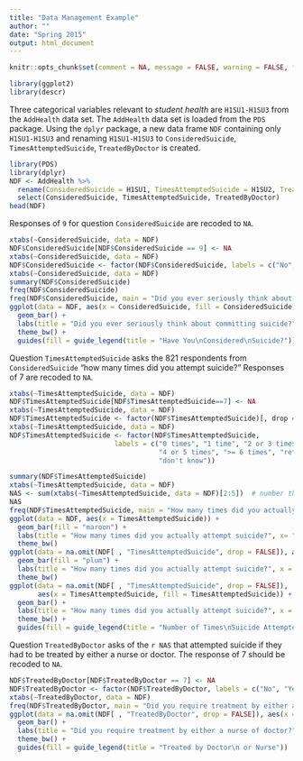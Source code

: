 ```yaml
---
title: "Data Management Example"
author: ""
date: "Spring 2015"
output: html_document
---
```


```r
knitr::opts_chunk$set(comment = NA, message = FALSE, warning = FALSE, fig.align = "center")

library(ggplot2)
library(descr)

```

Three categorical variables relevant to *student health* are `H1SU1-H1SU3` from the `AddHealth` data set.  The `AddHealth` data set is loaded from the `PDS` package.  Using the `dplyr` package, a new data frame `NDF` containing only `H1SU1-H1SU3` and renaming `H1SU1-H1SU3` to `ConsideredSuicide`, `TimesAttemptedSuicide`, `TreatedByDoctor` is created.


```r
library(PDS)
library(dplyr)
NDF <- AddHealth %>%
  rename(ConsideredSuicide = H1SU1, TimesAttemptedSuicide = H1SU2, TreatedByDoctor = H1SU3) %>%
  select(ConsideredSuicide, TimesAttemptedSuicide, TreatedByDoctor)
head(NDF)
```

Responses of `9` for question `ConsideredSuicide` are recoded to `NA`. 

```r
xtabs(~ConsideredSuicide, data = NDF)
NDF$ConsideredSuicide[NDF$ConsideredSuicide == 9] <- NA
xtabs(~ConsideredSuicide, data = NDF)
NDF$ConsideredSuicide <- factor(NDF$ConsideredSuicide, labels = c("No", "Yes", "Refused", "Don't Know"))[, drop = TRUE]
xtabs(~ConsideredSuicide, data = NDF)
summary(NDF$ConsideredSuicide)
freq(NDF$ConsideredSuicide)
freq(NDF$ConsideredSuicide, main = "Did you ever seriously think about committing suicide?")
ggplot(data = NDF, aes(x = ConsideredSuicide, fill = ConsideredSuicide)) + 
  geom_bar() + 
  labs(title = "Did you ever seriously think about committing suicide?", x = "") +
  theme_bw() +
  guides(fill = guide_legend(title = "Have You\nConsidered\nSuicide?"))
```

Question `TimesAttemptedSuicide` asks the 821 respondents from `ConsideredSuicide` "how many times did you attempt suicide?"  Responses of 7 are recoded to `NA`.

```r
xtabs(~TimesAttemptedSuicide, data = NDF)
NDF$TimesAttemptedSuicide[NDF$TimesAttemptedSuicide==7] <- NA
xtabs(~TimesAttemptedSuicide, data = NDF)
NDF$TimesAttemptedSuicide <- factor(NDF$TimesAttemptedSuicide)[, drop = TRUE]
xtabs(~TimesAttemptedSuicide, data = NDF)
NDF$TimesAttemptedSuicide <- factor(NDF$TimesAttemptedSuicide, 
                          labels = c("0 times", "1 time", "2 or 3 times", 
                                     "4 or 5 times", ">= 6 times", "refused", 
                                     "don't know"))
```



```r
summary(NDF$TimesAttemptedSuicide)
xtabs(~TimesAttemptedSuicide, data = NDF)
NAS <- sum(xtabs(~TimesAttemptedSuicide, data = NDF)[2:5])  # number that attempted suicide
NAS
freq(NDF$TimesAttemptedSuicide, main = "How many times did you actually attempt suicide?")
ggplot(data = NDF, aes(x = TimesAttemptedSuicide)) + 
  geom_bar(fill = "maroon") + 
  labs(title = "How many times did you actually attempt suicide?", x= "") +
  theme_bw() 
ggplot(data = na.omit(NDF[ , "TimesAttemptedSuicide", drop = FALSE]), aes(x = TimesAttemptedSuicide)) + 
  geom_bar(fill = "plum") + 
  labs(title = "How many times did you actually attempt suicide?", x = "") +
  theme_bw() 
ggplot(data = na.omit(NDF[ , "TimesAttemptedSuicide", drop = FALSE]), 
       aes(x = TimesAttemptedSuicide, fill = TimesAttemptedSuicide)) + 
  geom_bar() + 
  labs(title = "How many times did you actually attempt suicide?", x = "") +
  theme_bw() +
  guides(fill = guide_legend(title = "Number of Times\nSuicide Attempted"))
```

Question `TreatedByDoctor` asks of the `r NAS` that attempted suicide if they had to be treated by either a nurse or doctor.  The response of 7 should be recoded to `NA`.

```r
NDF$TreatedByDoctor[NDF$TreatedByDoctor == 7] <- NA
NDF$TreatedByDoctor <- factor(NDF$TreatedByDoctor, labels = c("No", "Yes"))[, drop = TRUE]
xtabs(~TreatedByDoctor, data = NDF)
freq(NDF$TreatedByDoctor, main = "Did you require treatment by either a nurse of doctor?")
ggplot(data = na.omit(NDF[ , "TreatedByDoctor", drop = FALSE]), aes(x = TreatedByDoctor, fill = TreatedByDoctor)) + 
  geom_bar() + 
  labs(title = "Did you require treatment by either a nurse of doctor?", x = "") +
  theme_bw() +
  guides(fill = guide_legend(title = "Treated by Doctor\n or Nurse"))
```